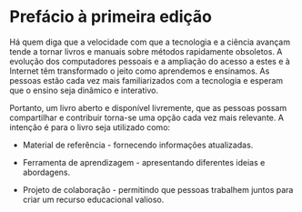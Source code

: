 \newpage{}

# Prefácio à primeira edição {.unnumbered}

Há quem diga que a velocidade com que a tecnologia e a ciência avançam tende a tornar livros e manuais sobre métodos rapidamente obsoletos. A evolução dos computadores pessoais e a ampliação do acesso a estes e à Internet têm transformado o jeito como aprendemos e ensinamos. As pessoas estão cada vez mais familiarizados com a tecnologia e esperam que o ensino seja dinâmico e interativo.

Portanto, um livro aberto e disponível livremente, que as pessoas possam compartilhar e contribuir torna-se uma opção cada vez mais relevante. A intenção é para o livro seja utilizado como:

-   Material de referência - fornecendo informações atualizadas.

-   Ferramenta de aprendizagem - apresentando diferentes ideias e abordagens.

-   Projeto de colaboração - permitindo que pessoas trabalhem juntos para criar um recurso educacional valioso.
